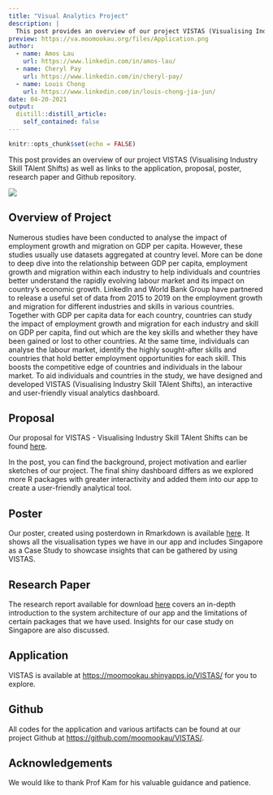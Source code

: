 ```yaml
---
title: "Visual Analytics Project"
description: |
  This post provides an overview of our project VISTAS (Visualising Industry Skill TAlent Shifts) as well as links to the application, proposal, poster, research paper and Github repository.
preview: https://va.moomookau.org/files/Application.png
author:
  - name: Amos Lau
    url: https://www.linkedin.com/in/amos-lau/
  - name: Cheryl Pay
    url: https://www.linkedin.com/in/cheryl-pay/
  - name: Louis Chong
    url: https://www.linkedin.com/in/louis-chong-jia-jun/
date: 04-20-2021
output:
  distill::distill_article:
    self_contained: false
---
```


```r
knitr::opts_chunk$set(echo = FALSE)
```

This post provides an overview of our project VISTAS (Visualising Industry Skill TAlent Shifts) as well as links to the application, proposal, poster, research paper and Github repository.

![](https://va.moomookau.org/files/Application.png)

## Overview of Project

Numerous studies have been conducted to analyse the impact of employment growth and migration on GDP per capita. However, these studies usually use datasets aggregated at country level. More can be done to deep dive into the relationship between GDP per capita, employment growth and migration within each industry to help individuals and countries better understand the rapidly evolving labour market and its impact on country's economic growth. LinkedIn and World Bank Group have partnered to release a useful set of data from 2015 to 2019 on the employment growth and migration for different industries and skills in various countries. Together with GDP per capita data for each country, countries can study the impact of employment growth and migration for each industry and skill on GDP per capita, find out which are the key skills and whether they have been gained or lost to other countries. At the same time, individuals can analyse the labour market, identify the highly sought-after skills and countries that hold better employment opportunities for each skill. This boosts the competitive edge of countries and individuals in the labour market. To aid individuals and countries in the study, we have designed and developed VISTAS (Visualising Industry Skill TAlent Shifts), an interactive and user-friendly visual analytics dashboard.

## Proposal

Our proposal for VISTAS - Visualising Industry Skill TAlent Shifts can be found [here](posts/2021-02-21-visual-analytics-project-proposal/).

In the post, you can find the background, project motivation and earlier sketches of our project. The final shiny dashboard differs as we explored more R packages with greater interactivity and added them into our app to create a user-friendly analytical tool.

## Poster

Our poster, created using posterdown in Rmarkdown is available [here](https://va.moomookau.org/files/Poster.pdf). It shows all the visualisation types we have in our app and includes Singapore as a Case Study to showcase insights that can be gathered by using VISTAS.

## Research Paper

The research report available for download [here](https://va.moomookau.org/files/ResearchPaper.pdf) covers an in-depth introduction to the system architecture of our app and the limitations of certain packages that we have used. Insights for our case study on Singapore are also discussed.

## Application

VISTAS is available at <https://moomookau.shinyapps.io/VISTAS/> for you to explore.

## Github

All codes for the application and various artifacts can be found at our project Github at <https://github.com/moomookau/VISTAS/>.

## Acknowledgements

We would like to thank Prof Kam for his valuable guidance and patience.
